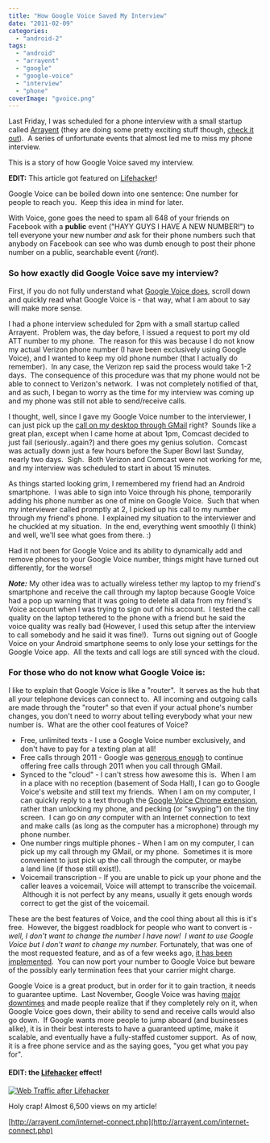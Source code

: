 ```yaml
---
title: "How Google Voice Saved My Interview"
date: "2011-02-09"
categories: 
  - "android-2"
tags: 
  - "android"
  - "arrayent"
  - "google"
  - "google-voice"
  - "interview"
  - "phone"
coverImage: "gvoice.png"
---
```


Last Friday, I was scheduled for a phone interview with a small startup called [Arrayent](http://arrayent.com/) (they are doing some pretty exciting stuff though, [check it out](http://arrayent.com/internet-connect.php)).  A series of unfortunate events that almost led me to miss my phone interview.

This is a story of how Google Voice saved my interview.

**EDIT:** This article got featured on [Lifehacker](http://lifehacker.com/#!5761345/how-google-voices-many-calling-options-can-be-a-lifesaver)!

Google Voice can be boiled down into one sentence: One number for people to reach you.  Keep this idea in mind for later.

With Voice, gone goes the need to spam all 648 of your friends on Facebook with a **public** event ("HAYY GUYS I HAVE A NEW NUMBER!") to tell everyone your new number _and_ ask for their phone numbers such that anybody on Facebook can see who was dumb enough to post their phone number on a public, searchable event (_/rant_).

### So how exactly did Google Voice save my interview?

First, if you do not fully understand what [Google Voice does](http://www.google.com/googlevoice/about.html), scroll down and quickly read what Google Voice is - that way, what I am about to say will make more sense.

I had a phone interview scheduled for 2pm with a small startup called Arrayent.  Problem was, the day before, I issued a request to port my old ATT number to my phone.  The reason for this was because I do not know my actual Verizon phone number (I have been exclusively using Google Voice), and I wanted to keep my old phone number (that I actually do remember).  In any case, the Verizon rep said the process would take 1-2 days.  The consequence of this procedure was that my phone would not be able to connect to Verizon's network.  I was not completely notified of that, and as such, I began to worry as the time for my interview was coming up and my phone was still not able to send/receive calls.

I thought, well, since I gave my Google Voice number to the interviewer, I can just pick up the [call on my desktop through GMail](http://gmailblog.blogspot.com/2010/12/free-calling-in-gmail-extended-through.html) right?  Sounds like a great plan, except when I came home at about 1pm, Comcast decided to just fail (seriously..again?) and there goes my genius solution.  Comcast was actually down just a few hours before the Super Bowl last Sunday, nearly two days.  Sigh.  Both Verizon and Comcast were not working for me, and my interview was scheduled to start in about 15 minutes.

As things started looking grim, I remembered my friend had an Android smartphone.  I was able to sign into Voice through his phone, temporarily adding his phone number as one of mine on Google Voice.  Such that when my interviewer called promptly at 2, I picked up his call to my number through my friend's phone.  I explained my situation to the interviewer and he chuckled at my situation.  In the end, everything went smoothly (I think) and well, we'll see what goes from there. :)

Had it not been for Google Voice and its ability to dynamically add and remove phones to your Google Voice number, things might have turned out differently, for the worse!

**_Note:_** My other idea was to actually wireless tether my laptop to my friend's smartphone and receive the call through my laptop because Google Voice had a pop up warning that it was going to delete all data from my friend's Voice account when I was trying to sign out of his account.  I tested the call quality on the laptop tethered to the phone with a friend but he said the voice quality was really bad (However, I used this setup after the interview to call somebody and he said it was fine!).  Turns out signing out of Google Voice on your Android smartphone seems to only lose your settings for the Google Voice app.  All the texts and call logs are still synced with the cloud.

### For those who do not know what Google Voice is:

I like to explain that Google Voice is like a "router".  It serves as the hub that all your telephone devices can connect to.  All incoming and outgoing calls are made through the "router" so that even if your actual phone's number changes, you don't need to worry about telling everybody what your new number is.  What are the other cool features of Voice?

- Free, unlimited texts - I use a Google Voice number exclusively, and don't have to pay for a texting plan at all!
- Free calls through 2011 - Google was [generous enough](http://googlevoiceblog.blogspot.com/2010/12/free-calling-in-gmail-extended-through.html) to continue offering free calls through 2011 when you call through GMail.
- Synced to the "cloud" - I can't stress how awesome this is.  When I am in a place with no reception (basement of Soda Hall), I can go to Google Voice's website and still text my friends.  When I am on my computer, I can quickly reply to a text through the [Google Voice Chrome extension](https://chrome.google.com/extensions/detail/kcnhkahnjcbndmmehfkdnkjomaanaooo), rather than unlocking my phone, and pecking (or "swyping") on the tiny screen.  I can go on _any_ computer with an Internet connection to text and make calls (as long as the computer has a microphone) through my phone number.
- One number rings multiple phones - When I am on my computer, I can pick up my call through my GMail, or my phone.  Sometimes it is more convenient to just pick up the call through the computer, or maybe a land line (if those still exist!).
- Voicemail transcription - If you are unable to pick up your phone and the caller leaves a voicemail, Voice will attempt to transcribe the voicemail.  Although it is not perfect by any means, usually it gets enough words correct to get the gist of the voicemail.

These are the best features of Voice, and the cool thing about all this is it's free.  However, the biggest roadblock for people who want to convert is - _well, I don't want to change the number I have now!  I want to use Google Voice but I don't want to change my number._ Fortunately, that was one of the most requested feature, and as of a few weeks ago, [it has been implemented](http://googlevoiceblog.blogspot.com/2011/01/port-your-existing-mobile-number-to.html).  You can now port your number to Google Voice but beware of the possibly early termination fees that your carrier might charge.

Google Voice is a great product, but in order for it to gain traction, it needs to guarantee uptime.  Last November, Google Voice was having [major](http://techcrunch.com/2010/11/05/google-voice-goes-down-again/) [downtimes](http://techcrunch.com/2010/11/22/google-voice-goes-down-yet-again/) and made people realize that if they completely rely on it, when Google Voice goes down, their ability to send and receive calls would also go down.  If Google wants more people to jump aboard (and businesses alike), it is in their best interests to have a guaranteed uptime, make it scalable, and eventually have a fully-staffed customer support.  As of now, it is a free phone service and as the saying goes, "you get what you pay for".

#### **EDIT:** the [Lifehacker](http://lifehacker.com/#!5761345/how-google-voices-many-calling-options-can-be-a-lifesaver) effect!

[![](images/2011-02-22_18481-1024x411.png "Web Traffic after Lifehacker ")](http://www.jessechen.net/blog/wp-content/uploads/2011/02/2011-02-22_18481.png)

Holy crap! Almost 6,500 views on my article!

[http://arrayent.com/internet-connect.php](http://arrayent.com/internet-connect.php)
